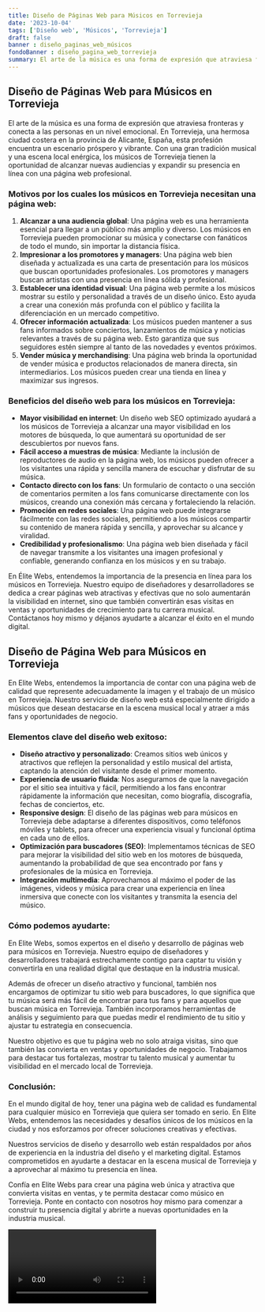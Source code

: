 ```yaml
---
title: Diseño de Páginas Web para Músicos en Torrevieja
date: '2023-10-04'
tags: ['Diseño web', 'Músicos', 'Torrevieja']
draft: false
banner : diseño_paginas_web_músicos
fondoBanner : diseño_pagina_web_torrevieja
summary: El arte de la música es una forma de expresión que atraviesa fronteras y conecta a las personas en un nivel emocional. En Torrevieja, una hermosa ciudad costera en la provincia de Alicante, España, esta profesión encuentra un escenario próspero y vibrante. Con una gran tradición musical y una escena local enérgica, los músicos de Torrevieja tienen la oportunidad de alcanzar nuevas audiencias y expandir su presencia en línea con una página web profesional.
---
```


## Diseño de Páginas Web para Músicos en Torrevieja

El arte de la música es una forma de expresión que atraviesa fronteras y conecta a las personas en un nivel emocional. En Torrevieja, una hermosa ciudad costera en la provincia de Alicante, España, esta profesión encuentra un escenario próspero y vibrante. Con una gran tradición musical y una escena local enérgica, los músicos de Torrevieja tienen la oportunidad de alcanzar nuevas audiencias y expandir su presencia en línea con una página web profesional.

### Motivos por los cuales los músicos en Torrevieja necesitan una página web:

1. **Alcanzar a una audiencia global**: Una página web es una herramienta esencial para llegar a un público más amplio y diverso. Los músicos en Torrevieja pueden promocionar su música y conectarse con fanáticos de todo el mundo, sin importar la distancia física.
2. **Impresionar a los promotores y managers**: Una página web bien diseñada y actualizada es una carta de presentación para los músicos que buscan oportunidades profesionales. Los promotores y managers buscan artistas con una presencia en línea sólida y profesional.
3. **Establecer una identidad visual**: Una página web permite a los músicos mostrar su estilo y personalidad a través de un diseño único. Esto ayuda a crear una conexión más profunda con el público y facilita la diferenciación en un mercado competitivo.
4. **Ofrecer información actualizada**: Los músicos pueden mantener a sus fans informados sobre conciertos, lanzamientos de música y noticias relevantes a través de su página web. Esto garantiza que sus seguidores estén siempre al tanto de las novedades y eventos próximos.
5. **Vender música y merchandising**: Una página web brinda la oportunidad de vender música e productos relacionados de manera directa, sin intermediarios. Los músicos pueden crear una tienda en línea y maximizar sus ingresos.

### Beneficios del diseño web para los músicos en Torrevieja:

- **Mayor visibilidad en internet**: Un diseño web SEO optimizado ayudará a los músicos de Torrevieja a alcanzar una mayor visibilidad en los motores de búsqueda, lo que aumentará su oportunidad de ser descubiertos por nuevos fans.
- **Fácil acceso a muestras de música**: Mediante la inclusión de reproductores de audio en la página web, los músicos pueden ofrecer a los visitantes una rápida y sencilla manera de escuchar y disfrutar de su música.
- **Contacto directo con los fans**: Un formulario de contacto o una sección de comentarios permiten a los fans comunicarse directamente con los músicos, creando una conexión más cercana y fortaleciendo la relación.
- **Promoción en redes sociales**: Una página web puede integrarse fácilmente con las redes sociales, permitiendo a los músicos compartir su contenido de manera rápida y sencilla, y aprovechar su alcance y viralidad.
- **Credibilidad y profesionalismo**: Una página web bien diseñada y fácil de navegar transmite a los visitantes una imagen profesional y confiable, generando confianza en los músicos y en su trabajo.

En Élite Webs, entendemos la importancia de la presencia en línea para los músicos en Torrevieja. Nuestro equipo de diseñadores y desarrolladores se dedica a crear páginas web atractivas y efectivas que no solo aumentarán la visibilidad en internet, sino que también convertirán esas visitas en ventas y oportunidades de crecimiento para tu carrera musical. Contáctanos hoy mismo y déjanos ayudarte a alcanzar el éxito en el mundo digital.

<GifSeo />

<Cta />

## Diseño de Página Web para Músicos en Torrevieja

En Elite Webs, entendemos la importancia de contar con una página web de calidad que represente adecuadamente la imagen y el trabajo de un músico en Torrevieja. Nuestro servicio de diseño web está especialmente dirigido a músicos que desean destacarse en la escena musical local y atraer a más fans y oportunidades de negocio.

### Elementos clave del diseño web exitoso:

- **Diseño atractivo y personalizado**: Creamos sitios web únicos y atractivos que reflejen la personalidad y estilo musical del artista, captando la atención del visitante desde el primer momento.
- **Experiencia de usuario fluida**: Nos aseguramos de que la navegación por el sitio sea intuitiva y fácil, permitiendo a los fans encontrar rápidamente la información que necesitan, como biografía, discografía, fechas de conciertos, etc.
- **Responsive design**: El diseño de las páginas web para músicos en Torrevieja debe adaptarse a diferentes dispositivos, como teléfonos móviles y tablets, para ofrecer una experiencia visual y funcional óptima en cada uno de ellos.
- **Optimización para buscadores (SEO)**: Implementamos técnicas de SEO para mejorar la visibilidad del sitio web en los motores de búsqueda, aumentando la probabilidad de que sea encontrado por fans y profesionales de la música en Torrevieja.
- **Integración multimedia**: Aprovechamos al máximo el poder de las imágenes, videos y música para crear una experiencia en línea inmersiva que conecte con los visitantes y transmita la esencia del músico.

### Cómo podemos ayudarte:

En Elite Webs, somos expertos en el diseño y desarrollo de páginas web para músicos en Torrevieja. Nuestro equipo de diseñadores y desarrolladores trabajará estrechamente contigo para captar tu visión y convertirla en una realidad digital que destaque en la industria musical.

Además de ofrecer un diseño atractivo y funcional, también nos encargamos de optimizar tu sitio web para buscadores, lo que significa que tu música será más fácil de encontrar para tus fans y para aquellos que buscan música en Torrevieja. También incorporamos herramientas de análisis y seguimiento para que puedas medir el rendimiento de tu sitio y ajustar tu estrategia en consecuencia.

Nuestro objetivo es que tu página web no solo atraiga visitas, sino que también las convierta en ventas y oportunidades de negocio. Trabajamos para destacar tus fortalezas, mostrar tu talento musical y aumentar tu visibilidad en el mercado local de Torrevieja.

### Conclusión:

En el mundo digital de hoy, tener una página web de calidad es fundamental para cualquier músico en Torrevieja que quiera ser tomado en serio. En Elite Webs, entendemos las necesidades y desafíos únicos de los músicos en la ciudad y nos esforzamos por ofrecer soluciones creativas y efectivas.

Nuestros servicios de diseño y desarrollo web están respaldados por años de experiencia en la industria del diseño y el marketing digital. Estamos comprometidos en ayudarte a destacar en la escena musical de Torrevieja y a aprovechar al máximo tu presencia en línea.

Confía en Elite Webs para crear una página web única y atractiva que convierta visitas en ventas, y te permita destacar como músico en Torrevieja. Ponte en contacto con nosotros hoy mismo para comenzar a construir tu presencia digital y abrirte a nuevas oportunidades en la industria musical.

<Video />

<CtaBot job='Músicos' city='Torrevieja'/>

<Gmaps query='Torrevieja+españa+maps' />